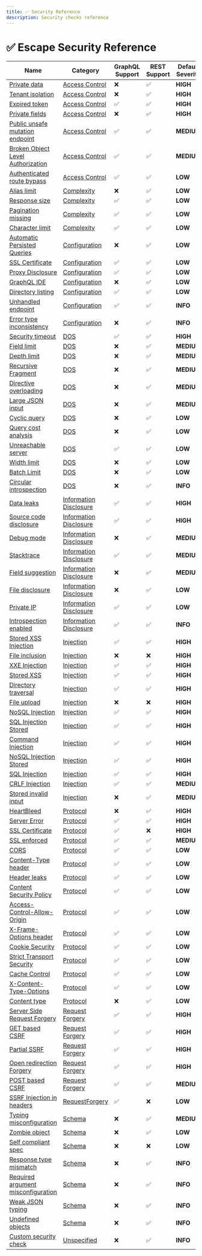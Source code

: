 ```yaml
---
title: ✅ Security Reference
description: Security checks reference
---
```



# ✅ Escape Security Reference

| Name | Category | GraphQL Support | REST Support | Default Severity | OWASP 2023 |
| ---- | -------- | --------------- | ------------ | ---------------- | ---------- |
| [Private data](./access_control/private_data) | [Access Control](../access%20control) | ❌ | ✅ |**<span className="high-severity">HIGH</span>** | [A03:2023](https://github.com/OWASP/API-Security/blob/master/editions/2023/en/0xa3-broken-object-property-level-authorization.md) |
| [Tenant isolation](./access_control/tenant_isolation) | [Access Control](../access%20control) | ❌ | ✅ |**<span className="high-severity">HIGH</span>** | [A05:2023](https://github.com/OWASP/API-Security/blob/master/editions/2023/en/0xa5-broken-function-level-authorization.md) |
| [Expired token](./access_control/expired_token) | [Access Control](../access%20control) | ✅ | ✅ |**<span className="high-severity">HIGH</span>** | [A02:2023](https://github.com/OWASP/API-Security/blob/master/editions/2023/en/0xa2-broken-authentication.md) |
| [Private fields](./access_control/private_fields) | [Access Control](../access%20control) | ❌ | ✅ |**<span className="high-severity">HIGH</span>** | [A01:2023](https://github.com/OWASP/API-Security/blob/master/editions/2023/en/0xa1-broken-object-level-authorization.md) |
| [Public unsafe mutation endpoint](./access_control/public_mutation_endpoint) | [Access Control](../access%20control) | ✅ | ✅ |**<span className="medium-severity">MEDIUM</span>** | [A05:2023](https://github.com/OWASP/API-Security/blob/master/editions/2023/en/0xa5-broken-function-level-authorization.md) |
| [Broken Object Level Authorization](./access_control/bola) | [Access Control](../access%20control) | ✅ | ✅ |**<span className="medium-severity">MEDIUM</span>** | [A01:2023](https://github.com/OWASP/API-Security/blob/master/editions/2023/en/0xa1-broken-object-level-authorization.md) |
| [Authenticated route bypass](./access_control/auth_bypass) | [Access Control](../access%20control) | ✅ | ✅ |**<span className="low-severity">LOW</span>** | [A02:2023](https://github.com/OWASP/API-Security/blob/master/editions/2023/en/0xa2-broken-authentication.md) |
| [Alias limit](./dos/graphql_alias_limit) | [Complexity](../complexity) | ❌ | ✅ |**<span className="low-severity">LOW</span>** | [A05:2023](https://github.com/OWASP/API-Security/blob/master/editions/2023/en/0xa5-broken-function-level-authorization.md) |
| [Response size](./complexity/response_size) | [Complexity](../complexity) | ✅ | ✅ |**<span className="low-severity">LOW</span>** | [A07:2023](https://github.com/OWASP/API-Security/blob/master/editions/2023/en/0xa7-security-misconfiguration.md) |
| [Pagination missing](./configuration/pagination_missing) | [Complexity](../complexity) | ✅ | ✅ |**<span className="low-severity">LOW</span>** | [A08:2023](https://github.com/OWASP/API-Security/blob/master/editions/2023/en/0xa8-lack-of-protection-from-automated-threats.md) |
| [Character limit](./dos/character_limit) | [Complexity](../complexity) | ✅ | ✅ |**<span className="low-severity">LOW</span>** | [A08:2023](https://github.com/OWASP/API-Security/blob/master/editions/2023/en/0xa8-lack-of-protection-from-automated-threats.md) |
| [Automatic Persisted Queries](./configuration/graphql_apq) | [Configuration](../configuration) | ❌ | ✅ |**<span className="low-severity">LOW</span>** | [A08:2023](https://github.com/OWASP/API-Security/blob/master/editions/2023/en/0xa8-lack-of-protection-from-automated-threats.md) |
| [SSL Certificate](./configuration/ssl_certificate) | [Configuration](../configuration) | ✅ | ✅ |**<span className="low-severity">LOW</span>** | [A06:2023](https://github.com/OWASP/API-Security/blob/master/editions/2023/en/0xa6-server-side-request-forgery.md) |
| [Proxy Disclosure](./configuration/proxy_disclosure) | [Configuration](../configuration) | ✅ | ✅ |**<span className="low-severity">LOW</span>** | [A05:2023](https://github.com/OWASP/API-Security/blob/master/editions/2023/en/0xa5-broken-function-level-authorization.md) |
| [GraphQL IDE](./configuration/ide_enabled) | [Configuration](../configuration) | ❌ | ✅ |**<span className="low-severity">LOW</span>** | [A07:2023](https://github.com/OWASP/API-Security/blob/master/editions/2023/en/0xa7-security-misconfiguration.md) |
| [Directory listing](./configuration/directory_listing) | [Configuration](../configuration) | ✅ | ✅ |**<span className="low-severity">LOW</span>** | [A01:2023](https://github.com/OWASP/API-Security/blob/master/editions/2023/en/0xa1-broken-object-level-authorization.md) |
| [Unhandled endpoint](./configuration/unhandled_route) | [Configuration](../configuration) | ✅ | ✅ |**<span className="info-severityom">INFO</span>** | [A02:2023](https://github.com/OWASP/API-Security/blob/master/editions/2023/en/0xa2-broken-authentication.md) |
| [Error type inconsistency](./configuration/error_type_inconsistency) | [Configuration](../configuration) | ❌ | ✅ |**<span className="info-severityom">INFO</span>** | [A08:2023](https://github.com/OWASP/API-Security/blob/master/editions/2023/en/0xa8-lack-of-protection-from-automated-threats.md) |
| [Security timeout](./dos/timeout) | [DOS](../dos) | ✅ | ✅ |**<span className="high-severity">HIGH</span>** | [A07:2023](https://github.com/OWASP/API-Security/blob/master/editions/2023/en/0xa7-security-misconfiguration.md) |
| [Field limit](./dos/graphql_field_limit) | [DOS](../dos) | ❌ | ✅ |**<span className="medium-severity">MEDIUM</span>** | [A04:2023](https://github.com/OWASP/API-Security/blob/master/editions/2023/en/0xa4-unrestricted-resource-consumption.md) |
| [Depth limit](./dos/graphql_depth_limit) | [DOS](../dos) | ❌ | ✅ |**<span className="medium-severity">MEDIUM</span>** | [A04:2023](https://github.com/OWASP/API-Security/blob/master/editions/2023/en/0xa4-unrestricted-resource-consumption.md) |
| [Recursive Fragment](./dos/graphql_recursive_fragment) | [DOS](../dos) | ❌ | ✅ |**<span className="medium-severity">MEDIUM</span>** | [A08:2023](https://github.com/OWASP/API-Security/blob/master/editions/2023/en/0xa8-lack-of-protection-from-automated-threats.md) |
| [Directive overloading](./dos/graphql_directive_overload) | [DOS](../dos) | ❌ | ✅ |**<span className="medium-severity">MEDIUM</span>** | [A08:2023](https://github.com/OWASP/API-Security/blob/master/editions/2023/en/0xa8-lack-of-protection-from-automated-threats.md) |
| [Large JSON input](./dos/large_json_input) | [DOS](../dos) | ❌ | ✅ |**<span className="medium-severity">MEDIUM</span>** | [A04:2023](https://github.com/OWASP/API-Security/blob/master/editions/2023/en/0xa4-unrestricted-resource-consumption.md) |
| [Cyclic query](./dos/cyclic_query) | [DOS](../dos) | ❌ | ✅ |**<span className="low-severity">LOW</span>** | [A07:2023](https://github.com/OWASP/API-Security/blob/master/editions/2023/en/0xa7-security-misconfiguration.md) |
| [Query cost analysis](./dos/graphql_query_cost_analysis) | [DOS](../dos) | ❌ | ✅ |**<span className="low-severity">LOW</span>** | [A08:2023](https://github.com/OWASP/API-Security/blob/master/editions/2023/en/0xa8-lack-of-protection-from-automated-threats.md) |
| [Unreachable server](./dos/unreachable_server) | [DOS](../dos) | ✅ | ✅ |**<span className="low-severity">LOW</span>** | [A08:2023](https://github.com/OWASP/API-Security/blob/master/editions/2023/en/0xa8-lack-of-protection-from-automated-threats.md) |
| [Width limit](./dos/graphql_width_limit) | [DOS](../dos) | ❌ | ✅ |**<span className="low-severity">LOW</span>** | [A04:2023](https://github.com/OWASP/API-Security/blob/master/editions/2023/en/0xa4-unrestricted-resource-consumption.md) |
| [Batch Limit](./dos/graphql_batch_limit) | [DOS](../dos) | ❌ | ✅ |**<span className="low-severity">LOW</span>** | [A08:2023](https://github.com/OWASP/API-Security/blob/master/editions/2023/en/0xa8-lack-of-protection-from-automated-threats.md) |
| [Circular introspection](./dos/graphql_circular_introspection) | [DOS](../dos) | ❌ | ✅ |**<span className="info-severityom">INFO</span>** | [A08:2023](https://github.com/OWASP/API-Security/blob/master/editions/2023/en/0xa8-lack-of-protection-from-automated-threats.md) |
| [Data leaks](./information_disclosure/data_leaks) | [Information Disclosure](../information%20disclosure) | ✅ | ✅ |**<span className="high-severity">HIGH</span>** | [A01:2023](https://github.com/OWASP/API-Security/blob/master/editions/2023/en/0xa1-broken-object-level-authorization.md) |
| [Source code disclosure](./information_disclosure/code) | [Information Disclosure](../information%20disclosure) | ✅ | ✅ |**<span className="high-severity">HIGH</span>** | [A07:2023](https://github.com/OWASP/API-Security/blob/master/editions/2023/en/0xa7-security-misconfiguration.md) |
| [Debug mode](./information_disclosure/debug_mode) | [Information Disclosure](../information%20disclosure) | ❌ | ✅ |**<span className="medium-severity">MEDIUM</span>** | [A07:2023](https://github.com/OWASP/API-Security/blob/master/editions/2023/en/0xa7-security-misconfiguration.md) |
| [Stacktrace](./information_disclosure/stacktrace) | [Information Disclosure](../information%20disclosure) | ✅ | ✅ |**<span className="medium-severity">MEDIUM</span>** | [A07:2023](https://github.com/OWASP/API-Security/blob/master/editions/2023/en/0xa7-security-misconfiguration.md) |
| [Field suggestion](./information_disclosure/graphql_field_suggestion) | [Information Disclosure](../information%20disclosure) | ❌ | ✅ |**<span className="medium-severity">MEDIUM</span>** | [A07:2023](https://github.com/OWASP/API-Security/blob/master/editions/2023/en/0xa7-security-misconfiguration.md) |
| [File disclosure](./information_disclosure/file_disclosure) | [Information Disclosure](../information%20disclosure) | ❌ | ✅ |**<span className="low-severity">LOW</span>** | [A07:2023](https://github.com/OWASP/API-Security/blob/master/editions/2023/en/0xa7-security-misconfiguration.md) |
| [Private IP](./information_disclosure/private_ip) | [Information Disclosure](../information%20disclosure) | ✅ | ✅ |**<span className="low-severity">LOW</span>** | [A01:2023](https://github.com/OWASP/API-Security/blob/master/editions/2023/en/0xa1-broken-object-level-authorization.md) |
| [Introspection enabled](./information_disclosure/introspection_enabled) | [Information Disclosure](../information%20disclosure) | ✅ | ✅ |**<span className="info-severityom">INFO</span>** | [A07:2023](https://github.com/OWASP/API-Security/blob/master/editions/2023/en/0xa7-security-misconfiguration.md) |
| [Stored XSS Injection](./injection/xss_stored) | [Injection](../injection) | ✅ | ✅ |**<span className="high-severity">HIGH</span>** | [A08:2019](https://github.com/OWASP/API-Security/blob/master/editions/2019/en/0xa8-injection.md) |
| [File inclusion](./injection/file_inclusion) | [Injection](../injection) | ❌ | ❌ |**<span className="high-severity">HIGH</span>** | [A08:2019](https://github.com/OWASP/API-Security/blob/master/editions/2019/en/0xa8-injection.md) |
| [XXE Injection](./injection/xxe) | [Injection](../injection) | ✅ | ✅ |**<span className="high-severity">HIGH</span>** | [A08:2019](https://github.com/OWASP/API-Security/blob/master/editions/2019/en/0xa8-injection.md) |
| [Stored XSS](./injection/xss) | [Injection](../injection) | ✅ | ✅ |**<span className="high-severity">HIGH</span>** | [A08:2019](https://github.com/OWASP/API-Security/blob/master/editions/2019/en/0xa8-injection.md) |
| [Directory traversal](./injection/directory_traversal) | [Injection](../injection) | ✅ | ✅ |**<span className="high-severity">HIGH</span>** | [A08:2019](https://github.com/OWASP/API-Security/blob/master/editions/2019/en/0xa8-injection.md) |
| [File upload](./injection/file_upload) | [Injection](../injection) | ❌ | ❌ |**<span className="high-severity">HIGH</span>** | [A07:2023](https://github.com/OWASP/API-Security/blob/master/editions/2023/en/0xa7-security-misconfiguration.md) |
| [NoSQL Injection](./injection/nosql) | [Injection](../injection) | ✅ | ✅ |**<span className="high-severity">HIGH</span>** | [A09:2023](https://github.com/OWASP/API-Security/blob/master/editions/2023/en/0xa9-improper-assets-management.md) |
| [SQL Injection Stored](./injection/sql_stored) | [Injection](../injection) | ✅ | ✅ |**<span className="high-severity">HIGH</span>** | [A09:2023](https://github.com/OWASP/API-Security/blob/master/editions/2023/en/0xa9-improper-assets-management.md) |
| [Command Injection](./injection/command) | [Injection](../injection) | ✅ | ✅ |**<span className="high-severity">HIGH</span>** | [A08:2019](https://github.com/OWASP/API-Security/blob/master/editions/2019/en/0xa8-injection.md) |
| [NoSQL Injection Stored](./injection/nosql_stored) | [Injection](../injection) | ✅ | ✅ |**<span className="high-severity">HIGH</span>** | [A09:2023](https://github.com/OWASP/API-Security/blob/master/editions/2023/en/0xa9-improper-assets-management.md) |
| [SQL Injection](./injection/sql) | [Injection](../injection) | ✅ | ✅ |**<span className="high-severity">HIGH</span>** | [A09:2023](https://github.com/OWASP/API-Security/blob/master/editions/2023/en/0xa9-improper-assets-management.md) |
| [CRLF Injection](./injection/crlf) | [Injection](../injection) | ✅ | ✅ |**<span className="medium-severity">MEDIUM</span>** | [A08:2019](https://github.com/OWASP/API-Security/blob/master/editions/2019/en/0xa8-injection.md) |
| [Stored invalid input](./schema/typing_misconfigurations_stored) | [Injection](../injection) | ❌ | ✅ |**<span className="medium-severity">MEDIUM</span>** | [A03:2023](https://github.com/OWASP/API-Security/blob/master/editions/2023/en/0xa3-broken-object-property-level-authorization.md) |
| [HeartBleed](./protocol/heartbleed) | [Protocol](../protocol) | ❌ | ✅ |**<span className="high-severity">HIGH</span>** | [A07:2023](https://github.com/OWASP/API-Security/blob/master/editions/2023/en/0xa7-security-misconfiguration.md) |
| [Server Error](./protocol/server_error) | [Protocol](../protocol) | ✅ | ✅ |**<span className="high-severity">HIGH</span>** | [A05:2023](https://github.com/OWASP/API-Security/blob/master/editions/2023/en/0xa5-broken-function-level-authorization.md) |
| [SSL Certificate](./protocol/ssl_certificate) | [Protocol](../protocol) | ✅ | ❌ |**<span className="high-severity">HIGH</span>** | [A02:2023](https://github.com/OWASP/API-Security/blob/master/editions/2023/en/0xa2-broken-authentication.md) |
| [SSL enforced](./protocol/ssl) | [Protocol](../protocol) | ✅ | ✅ |**<span className="medium-severity">MEDIUM</span>** | [A02:2023](https://github.com/OWASP/API-Security/blob/master/editions/2023/en/0xa2-broken-authentication.md) |
| [CORS](./protocol/cors) | [Protocol](../protocol) | ✅ | ✅ |**<span className="low-severity">LOW</span>** | [A07:2023](https://github.com/OWASP/API-Security/blob/master/editions/2023/en/0xa7-security-misconfiguration.md) |
| [Content-Type header](./protocol/content_type) | [Protocol](../protocol) | ✅ | ✅ |**<span className="low-severity">LOW</span>** | [A07:2023](https://github.com/OWASP/API-Security/blob/master/editions/2023/en/0xa7-security-misconfiguration.md) |
| [Header leaks](./protocol/header_leaks) | [Protocol](../protocol) | ✅ | ✅ |**<span className="low-severity">LOW</span>** | [A07:2023](https://github.com/OWASP/API-Security/blob/master/editions/2023/en/0xa7-security-misconfiguration.md) |
| [Content Security Policy](./protocol/content_security_policy) | [Protocol](../protocol) | ✅ | ✅ |**<span className="low-severity">LOW</span>** | [A07:2023](https://github.com/OWASP/API-Security/blob/master/editions/2023/en/0xa7-security-misconfiguration.md) |
| [Access-Control-Allow-Origin](./protocol/access_control_allow_origin) | [Protocol](../protocol) | ✅ | ✅ |**<span className="low-severity">LOW</span>** | [A07:2023](https://github.com/OWASP/API-Security/blob/master/editions/2023/en/0xa7-security-misconfiguration.md) |
| [X-Frame-Options header](./protocol/x_frame_options) | [Protocol](../protocol) | ✅ | ✅ |**<span className="low-severity">LOW</span>** | [A07:2023](https://github.com/OWASP/API-Security/blob/master/editions/2023/en/0xa7-security-misconfiguration.md) |
| [Cookie Security](./protocol/set_cookie) | [Protocol](../protocol) | ✅ | ✅ |**<span className="low-severity">LOW</span>** | [A07:2023](https://github.com/OWASP/API-Security/blob/master/editions/2023/en/0xa7-security-misconfiguration.md) |
| [Strict Transport Security](./protocol/strict_transport_security) | [Protocol](../protocol) | ✅ | ✅ |**<span className="low-severity">LOW</span>** | [A07:2023](https://github.com/OWASP/API-Security/blob/master/editions/2023/en/0xa7-security-misconfiguration.md) |
| [Cache Control](./protocol/cache_control) | [Protocol](../protocol) | ✅ | ✅ |**<span className="low-severity">LOW</span>** | [A07:2023](https://github.com/OWASP/API-Security/blob/master/editions/2023/en/0xa7-security-misconfiguration.md) |
| [X-Content-Type-Options](./protocol/x_content_type_options) | [Protocol](../protocol) | ✅ | ✅ |**<span className="low-severity">LOW</span>** | [A07:2023](https://github.com/OWASP/API-Security/blob/master/editions/2023/en/0xa7-security-misconfiguration.md) |
| [Content type](./protocol/graphql_content_type) | [Protocol](../protocol) | ❌ | ✅ |**<span className="low-severity">LOW</span>** | [A07:2023](https://github.com/OWASP/API-Security/blob/master/editions/2023/en/0xa7-security-misconfiguration.md) |
| [Server Side Request Forgery](./request_forgery/ssrf) | [Request Forgery](../request%20forgery) | ✅ | ✅ |**<span className="high-severity">HIGH</span>** | [A06:2023](https://github.com/OWASP/API-Security/blob/master/editions/2023/en/0xa6-server-side-request-forgery.md) |
| [GET based CSRF](./request_forgery/csrf_get_based) | [Request Forgery](../request%20forgery) | ✅ | ✅ |**<span className="high-severity">HIGH</span>** | [A02:2023](https://github.com/OWASP/API-Security/blob/master/editions/2023/en/0xa2-broken-authentication.md) |
| [Partial SSRF](./request_forgery/ssrf_partial) | [Request Forgery](../request%20forgery) | ✅ | ✅ |**<span className="high-severity">HIGH</span>** | [A06:2023](https://github.com/OWASP/API-Security/blob/master/editions/2023/en/0xa6-server-side-request-forgery.md) |
| [Open redirection Forgery](./request_forgery/open_redirect) | [Request Forgery](../request%20forgery) | ✅ | ✅ |**<span className="high-severity">HIGH</span>** | [A03:2023](https://github.com/OWASP/API-Security/blob/master/editions/2023/en/0xa3-broken-object-property-level-authorization.md) |
| [POST based CSRF](./request_forgery/csrf_post_based) | [Request Forgery](../request%20forgery) | ✅ | ✅ |**<span className="medium-severity">MEDIUM</span>** | [A02:2023](https://github.com/OWASP/API-Security/blob/master/editions/2023/en/0xa2-broken-authentication.md) |
| [SSRF Injection in headers](./request_forgery/ssrf_header) | [RequestForgery](../requestforgery) | ✅ | ❌ |**<span className="low-severity">LOW</span>** | [A10:2023](https://github.com/OWASP/API-Security/blob/master/editions/2023/en/0xaa-unsafe-consumption-of-apis.md) |
| [Typing misconfiguration](./schema/typing_misconfiguration) | [Schema](../schema) | ❌ | ✅ |**<span className="medium-severity">MEDIUM</span>** | [A08:2019](https://github.com/OWASP/API-Security/blob/master/editions/2019/en/0xa8-injection.md) |
| [Zombie object](./introspect/zombie_object) | [Schema](../schema) | ❌ | ✅ |**<span className="low-severity">LOW</span>** | [A09:2023](https://github.com/OWASP/API-Security/blob/master/editions/2023/en/0xa9-improper-assets-management.md) |
| [Self compliant spec](./schema/self_compliant_spec) | [Schema](../schema) | ❌ | ❌ |**<span className="low-severity">LOW</span>** | [A02:2023](https://github.com/OWASP/API-Security/blob/master/editions/2023/en/0xa2-broken-authentication.md) |
| [Response type mismatch](./schema/response_type_missmatch) | [Schema](../schema) | ❌ | ✅ |**<span className="info-severityom">INFO</span>** | [A08:2019](https://github.com/OWASP/API-Security/blob/master/editions/2019/en/0xa8-injection.md) |
| [Required argument misconfiguration](./schema/required_argument_misconfiguration) | [Schema](../schema) | ❌ | ✅ |**<span className="info-severityom">INFO</span>** | [A08:2023](https://github.com/OWASP/API-Security/blob/master/editions/2023/en/0xa8-lack-of-protection-from-automated-threats.md) |
| [Weak JSON typing](./schema/weak_json_typing) | [Schema](../schema) | ❌ | ✅ |**<span className="info-severityom">INFO</span>** | [A08:2019](https://github.com/OWASP/API-Security/blob/master/editions/2019/en/0xa8-injection.md) |
| [Undefined objects](./schema/undefined_object) | [Schema](../schema) | ❌ | ✅ |**<span className="info-severityom">INFO</span>** | [A09:2023](https://github.com/OWASP/API-Security/blob/master/editions/2023/en/0xa9-improper-assets-management.md) |
| [Custom security check](./unspecified/security_check) | [Unspecified](../unspecified) | ❌ | ✅ |**<span className="info-severityom">INFO</span>** | [A08:2023](https://github.com/OWASP/API-Security/blob/master/editions/2023/en/0xa8-lack-of-protection-from-automated-threats.md) |
